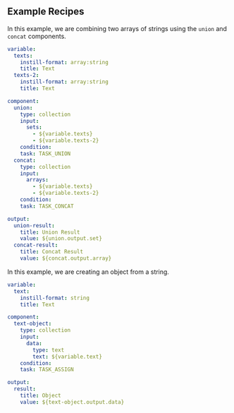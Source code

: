 

## Example Recipes

In this example, we are combining two arrays of strings using the `union` and `concat` components.
```yaml
variable:
  texts:
    instill-format: array:string
    title: Text
  texts-2:
    instill-format: array:string
    title: Text

component:
  union:
    type: collection
    input:
      sets:
        - ${variable.texts}
        - ${variable.texts-2}
    condition:
    task: TASK_UNION
  concat:
    type: collection
    input:
      arrays:
        - ${variable.texts}
        - ${variable.texts-2}
    condition:
    task: TASK_CONCAT

output:
  union-result:
    title: Union Result
    value: ${union.output.set}
  concat-result:
    title: Concat Result
    value: ${concat.output.array}
```


In this example, we are creating an object from a string.
```yaml
variable:
  text:
    instill-format: string
    title: Text

component:
  text-object:
    type: collection
    input:
      data:
        type: text
        text: ${variable.text}
    condition:
    task: TASK_ASSIGN

output:
  result:
    title: Object
    value: ${text-object.output.data}
```
